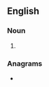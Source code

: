 ==English==

===Noun===
{{head|en|noun plural form}}

# {{plural of|burke|lang=en}}

===Anagrams===
* {{anagrams|en|a=bekrsu|Bukers|Bureks|bureks|busker}}